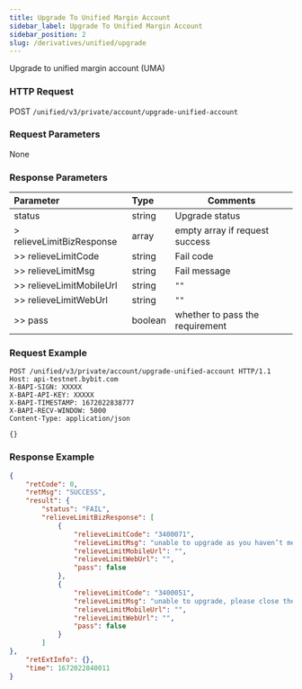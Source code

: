 ```yaml
---
title: Upgrade To Unified Margin Account
sidebar_label: Upgrade To Unified Margin Account
sidebar_position: 2
slug: /derivatives/unified/upgrade
---
```



Upgrade to unified margin account (UMA)

### HTTP Request
POST `/unified/v3/private/account/upgrade-unified-account`

### Request Parameters
None

### Response Parameters
| Parameter | Type | Comments|
|:----- |:-----|----- |
|status |string | Upgrade status |
|> relieveLimitBizResponse |array |empty array if request success |
|>> relieveLimitCode |string |Fail code |
|>> relieveLimitMsg |string |Fail message |
|>> relieveLimitMobileUrl |string |`""` |
|>> relieveLimitWebUrl |string |`""` |
|>> pass |boolean |whether to pass the requirement |

### Request Example

```http
POST /unified/v3/private/account/upgrade-unified-account HTTP/1.1
Host: api-testnet.bybit.com
X-BAPI-SIGN: XXXXX
X-BAPI-API-KEY: XXXXX
X-BAPI-TIMESTAMP: 1672022838777
X-BAPI-RECV-WINDOW: 5000
Content-Type: application/json

{}
```

### Response Example

```json
{
    "retCode": 0,
    "retMsg": "SUCCESS",
    "result": {
        "status": "FAIL",
        "relieveLimitBizResponse": [
            {
                "relieveLimitCode": "3400071",
                "relieveLimitMsg": "unable to upgrade as you haven’t met the minimum asset requirement.",
                "relieveLimitMobileUrl": "",
                "relieveLimitWebUrl": "",
                "pass": false
            },
            {
                "relieveLimitCode": "3400051",
                "relieveLimitMsg": "unable to upgrade, please close the usdt perpetual positions in USDT account.",
                "relieveLimitMobileUrl": "",
                "relieveLimitWebUrl": "",
                "pass": false
            }
        ]
},
    "retExtInfo": {},
    "time": 1672022840011
}
```